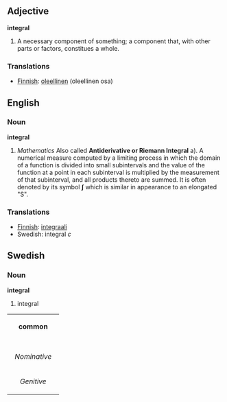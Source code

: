 ==Adjective==
'''integral'''

# A necessary component of something; a component that, with other parts or factors, constitues a whole.

===Translations===

*[[Finnish]]: [[oleellinen]] (oleellinen osa)

==English==
===Noun===
'''integral'''

# ''Mathematics''  Also called '''Antiderivative or Riemann Integral''' a). A numerical measure computed by a limiting process in which the domain of a function is divided into small subintervals and the value of the function at a point in each subinterval is multiplied by the measurement of that subinterval, and all products thereto are summed. It is often denoted by its symbol '''ʃ''' which is similar in appearance to an elongated "S".

===Translations===

*[[Finnish]]: [[integraali]]
*Swedish: integral ''c''

==Swedish==
===Noun===
'''integral'''

#integral

{| border=1 cellspacing=0
| bgcolor="#FFFFF0" colspan=5 align=center | '''common'''
|-
|- bgcolor="#FFFFF0" align=center
! rowspan=2 | 
| colspan=2 width=105| Singular 
| colspan=2 | Plural
|- bgcolor="#FFFFF0" align=center
| width=105 | ''Indefinite'' 
| width=105 | ''Definite'' 
| width=105 |  ''Indefinite'' 
|  width=105 | ''Definite''
|- align=center
| width=105 bgcolor="#FFFFF0" | ''Nominative'' 
| [[integral]]
| [[integralen]]
| [[integraler]]
| [[integralerna]]
|- align=center
| width=105 bgcolor="#FFFFF0" | ''Genitive'' 
| [[integrals]]
| [[integralens]]
| [[integralers]]
| [[integralernas]]
|}